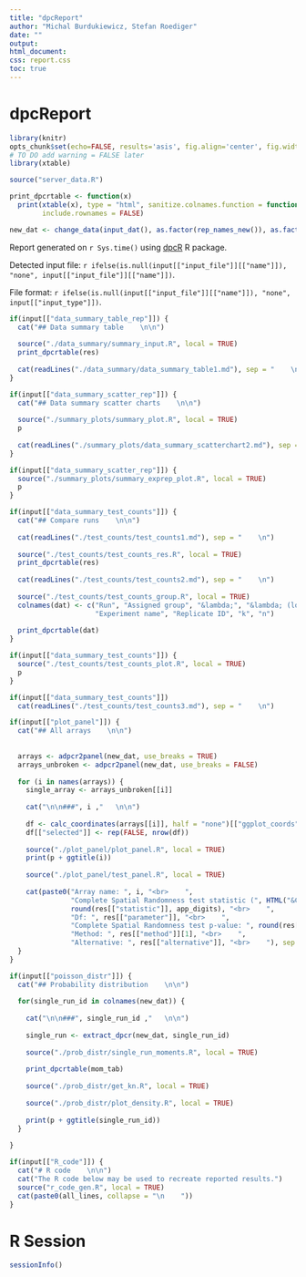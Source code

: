 ```yaml
---
title: "dpcReport"
author: "Michal Burdukiewicz, Stefan Roediger"
date: ""
output:
html_document:
css: report.css
toc: true
---
```


# dpcReport

```r
library(knitr)
opts_chunk$set(echo=FALSE, results='asis', fig.align='center', fig.width=14, warning = FALSE)
# TO DO add warning = FALSE later
library(xtable)

source("server_data.R")

print_dpcrtable <- function(x)
  print(xtable(x), type = "html", sanitize.colnames.function = function(x) x, digits = app_digits,
        include.rownames = FALSE)

new_dat <- change_data(input_dat(), as.factor(rep_names_new()), as.factor(exp_names_new()))
```

Report generated on `r Sys.time()` using [dpcR](http://github.com/michbur/dpcR) R package.  

Detected input file: `r ifelse(is.null(input[["input_file"]][["name"]]), "none", input[["input_file"]][["name"]])`.  

File format: `r ifelse(is.null(input[["input_file"]][["name"]]), "none", input[["input_type"]])`.  


```r
if(input[["data_summary_table_rep"]]) {
  cat("## Data summary table    \n\n")
  
  source("./data_summary/summary_input.R", local = TRUE)
  print_dpcrtable(res)
  
  cat(readLines("./data_summary/data_summary_table1.md"), sep = "    \n")
}
```



```r
if(input[["data_summary_scatter_rep"]]) {
  cat("## Data summary scatter charts    \n\n")
  
  source("./summary_plots/summary_plot.R", local = TRUE)
  p
  
  cat(readLines("./summary_plots/data_summary_scatterchart2.md"), sep = "    \n")
}
```

```r
if(input[["data_summary_scatter_rep"]]) {
  source("./summary_plots/summary_exprep_plot.R", local = TRUE)
  p
}
```

```r
if(input[["data_summary_test_counts"]]) {
  cat("## Compare runs    \n\n")
  
  cat(readLines("./test_counts/test_counts1.md"), sep = "    \n")
  
  source("./test_counts/test_counts_res.R", local = TRUE)
  print_dpcrtable(res)
  
  cat(readLines("./test_counts/test_counts2.md"), sep = "    \n")
  
  source("./test_counts/test_counts_group.R", local = TRUE)
  colnames(dat) <- c("Run", "Assigned group", "&lambda;", "&lambda; (lower CI)", "&lambda; (upper CI)", 
                     "Experiment name", "Replicate ID", "k", "n")
  
  print_dpcrtable(dat)
}
```

```r
if(input[["data_summary_test_counts"]]) {
  source("./test_counts/test_counts_plot.R", local = TRUE)
  p
}
```

```r
if(input[["data_summary_test_counts"]])
  cat(readLines("./test_counts/test_counts3.md"), sep = "    \n")
```

```r
if(input[["plot_panel"]]) {
  cat("## All arrays    \n\n")
  
  
  arrays <- adpcr2panel(new_dat, use_breaks = TRUE)
  arrays_unbroken <- adpcr2panel(new_dat, use_breaks = FALSE)
  
  for (i in names(arrays)) {
    single_array <- arrays_unbroken[[i]]
    
    cat("\n\n###", i ,"   \n\n")
    
    df <- calc_coordinates(arrays[[i]], half = "none")[["ggplot_coords"]]
    df[["selected"]] <- rep(FALSE, nrow(df))
    
    source("./plot_panel/plot_panel.R", local = TRUE)
    print(p + ggtitle(i))
    
    source("./plot_panel/test_panel.R", local = TRUE)
    
    cat(paste0("Array name: ", i, "<br>    ",
               "Complete Spatial Randomness test statistic (", HTML("&Chi;"), "): ", 
               round(res[["statistic"]], app_digits), "<br>    ",
               "Df: ", res[["parameter"]], "<br>    ",
               "Complete Spatial Randomness test p-value: ", round(res[["p.value"]], app_digits), "<br>    ",
               "Method: ", res[["method"]][1], "<br>    ",
               "Alternative: ", res[["alternative"]], "<br>    "), sep = "")
  }
}
```


```r
if(input[["poisson_distr"]]) {
  cat("## Probability distribution    \n\n")
  
  for(single_run_id in colnames(new_dat)) {
    
    cat("\n\n###", single_run_id ,"   \n\n")
    
    single_run <- extract_dpcr(new_dat, single_run_id)
    
    source("./prob_distr/single_run_moments.R", local = TRUE)
    
    print_dpcrtable(mom_tab)
    
    source("./prob_distr/get_kn.R", local = TRUE)
    
    source("./prob_distr/plot_density.R", local = TRUE)
    
    print(p + ggtitle(single_run_id))
  }
  
}
```


```r
if(input[["R_code"]]) {
  cat("# R code    \n\n")
  cat("The R code below may be used to recreate reported results.")
  source("r_code_gen.R", local = TRUE)
  cat(paste0(all_lines, collapse = "\n    "))
}
```

# R Session

```r
sessionInfo()
```